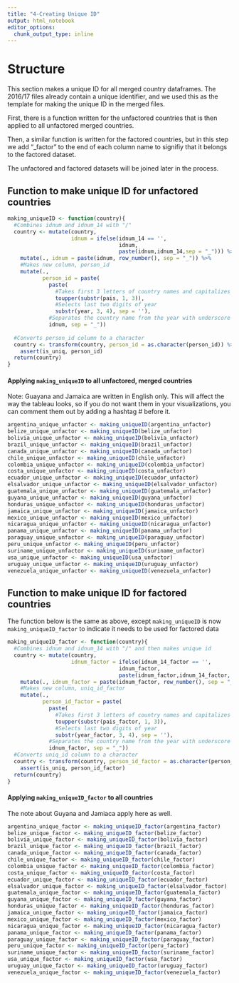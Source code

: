 ```yaml
---
title: "4-Creating Unique ID"
output: html_notebook
editor_options: 
  chunk_output_type: inline
---
```


# Structure
This section makes a unique ID for all merged country dataframes. The 2016/17 files already contain a unique identifier, and we used this as the template for making the unique ID in the merged files.

First, there is a function written for the unfactored countries that is then applied to all unfactored merged countries.

Then, a similar function is written for the factored countries, but in this step we add "_factor" to the end of each column name to signifiy that it belongs to the factored dataset.

The unfactored and factored datasets will be joined later in the process.

## Function to make unique ID for unfactored countries
```r
making_uniqueID <- function(country){
  #Combines idnum and idnum_14 with "/"
  country <- mutate(country,
                    idnum = ifelse(idnum_14 == '',
                                   idnum,
                                   paste(idnum,idnum_14,sep = "_"))) %>%
    mutate(., idnum = paste(idnum, row_number(), sep = "_")) %>% 
    #Makes new column, person_id
    mutate(.,
           person_id = paste(
             paste(
               #Takes first 3 letters of country names and capitalizes it
               toupper(substr(pais, 1, 3)),
               #Selects last two digits of year
               substr(year, 3, 4), sep = ''),
             #Separates the country name from the year with underscore
             idnum, sep = "_"))
  
  #Converts person_id column to a character
  country <- transform(country, person_id = as.character(person_id)) %>% 
    assert(is_uniq, person_id)
  return(country)
}
```

#### Applying `making_uniqueID` to all unfactored, merged countries
Note: Guayana and Jamaica are written in English only. This will affect the way the tableau looks, so if you do not want them in your visualizations, you can comment them out by adding a hashtag # before it. 
```r
argentina_unique_unfactor <- making_uniqueID(argentina_unfactor)
belize_unique_unfactor <- making_uniqueID(belize_unfactor)
bolivia_unique_unfactor <- making_uniqueID(bolivia_unfactor)
brazil_unique_unfactor <- making_uniqueID(brazil_unfactor)
canada_unique_unfactor <- making_uniqueID(canada_unfactor)
chile_unique_unfactor <- making_uniqueID(chile_unfactor)
colombia_unique_unfactor <- making_uniqueID(colombia_unfactor)
costa_unique_unfactor <- making_uniqueID(costa_unfactor)
ecuador_unique_unfactor <- making_uniqueID(ecuador_unfactor)
elsalvador_unique_unfactor <- making_uniqueID(elsalvador_unfactor)
guatemala_unique_unfactor <- making_uniqueID(guatemala_unfactor)
guyana_unique_unfactor <- making_uniqueID(guyana_unfactor)
honduras_unique_unfactor <- making_uniqueID(honduras_unfactor)
jamaica_unique_unfactor <- making_uniqueID(jamaica_unfactor)
mexico_unique_unfactor <- making_uniqueID(mexico_unfactor)
nicaragua_unique_unfactor <- making_uniqueID(nicaragua_unfactor)
panama_unique_unfactor <- making_uniqueID(panama_unfactor)
paraguay_unique_unfactor <- making_uniqueID(paraguay_unfactor)
peru_unique_unfactor <- making_uniqueID(peru_unfactor)
suriname_unique_unfactor <- making_uniqueID(suriname_unfactor)
usa_unique_unfactor <- making_uniqueID(usa_unfactor)
uruguay_unique_unfactor <- making_uniqueID(uruguay_unfactor)
venezuela_unique_unfactor <- making_uniqueID(venezuela_unfactor)
```

## Function to make unique ID for factored countries
The function below is the same as above, except `making_uniqueID` is now `making_uniqueID_factor` to indicate it needs to be used for factored data
```r
making_uniqueID_factor <- function(country){
  #Combines idnum and idnum_14 with "/" and then makes unique id
  country <- mutate(country,
                    idnum_factor = ifelse(idnum_14_factor == '',
                                   idnum_factor,
                                   paste(idnum_factor,idnum_14_factor, sep = "_"))) %>%
    mutate(., idnum_factor = paste(idnum_factor, row_number(), sep = "_")) %>% 
    #Makes new column, uniq_id_factor
    mutate(.,
           person_id_factor = paste(
             paste(
               #Takes first 3 letters of country names and capitalizes it
               toupper(substr(pais_factor, 1, 3)),
               #Selects last two digits of year
               substr(year_factor, 3, 4), sep = ''),
             #Separates the country name from the year with underscore
             idnum_factor, sep = "_"))
  #Converts uniq_id column to a character
  country <- transform(country, person_id_factor = as.character(person_id_factor)) %>% 
    assert(is_uniq, person_id_factor)
  return(country)
}
```


#### Applying `making_uniqueID_factor` to all countries
The note about Guyana and Jamiaca apply here as well.
```r
argentina_unique_factor <- making_uniqueID_factor(argentina_factor)
belize_unique_factor <- making_uniqueID_factor(belize_factor)
bolivia_unique_factor <- making_uniqueID_factor(bolivia_factor)
brazil_unique_factor <- making_uniqueID_factor(brazil_factor)
canada_unique_factor <- making_uniqueID_factor(canada_factor)
chile_unique_factor <- making_uniqueID_factor(chile_factor)
colombia_unique_factor <- making_uniqueID_factor(colombia_factor)
costa_unique_factor <- making_uniqueID_factor(costa_factor)
ecuador_unique_factor <- making_uniqueID_factor(ecuador_factor)
elsalvador_unique_factor <- making_uniqueID_factor(elsalvador_factor)
guatemala_unique_factor <- making_uniqueID_factor(guatemala_factor)
guyana_unique_factor <- making_uniqueID_factor(guyana_factor)
honduras_unique_factor <- making_uniqueID_factor(honduras_factor)
jamaica_unique_factor <- making_uniqueID_factor(jamaica_factor)
mexico_unique_factor <- making_uniqueID_factor(mexico_factor)
nicaragua_unique_factor <- making_uniqueID_factor(nicaragua_factor)
panama_unique_factor <- making_uniqueID_factor(panama_factor)
paraguay_unique_factor <- making_uniqueID_factor(paraguay_factor)
peru_unique_factor <- making_uniqueID_factor(peru_factor)
suriname_unique_factor <- making_uniqueID_factor(suriname_factor)
usa_unique_factor <- making_uniqueID_factor(usa_factor)
uruguay_unique_factor <- making_uniqueID_factor(uruguay_factor)
venezuela_unique_factor <- making_uniqueID_factor(venezuela_factor)
```